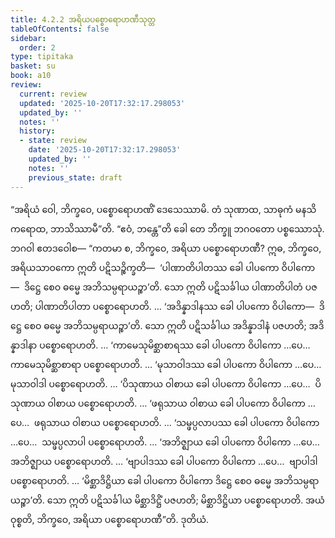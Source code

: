 ```yaml
---
title: 4.2.2 အရိယပစ္စောရောဟဏီသုတ္တ
tableOfContents: false
sidebar:
  order: 2
type: tipitaka
basket: su
book: a10
review:
  current: review
  updated: '2025-10-20T17:32:17.298053'
  updated_by: ''
  notes: ''
  history:
  - state: review
    date: '2025-10-20T17:32:17.298053'
    updated_by: ''
    notes: ''
    previous_state: draft
---
```



<DynamicBreadcrumb />


<ReviewStatus review={frontmatter.review} showDetails={true} />

<HypothesisAnnotation frontmatter={frontmatter} />

<Division number="168" book="a10" e="ch" v="17" p="461">

<Paragraph number="1173" book="a10">
“အရိယံ ဝေါ, ဘိက္ခဝေ, ပစ္စောရောဟဏိံ ဒေသေဿာမိ. တံ သုဏာထ, သာဓုကံ မနသိ ကရောထ, ဘာသိဿာမီ”တိ. “ဧဝံ, ဘန္တေ”တိ ခေါ တေ ဘိက္ခူ ဘဂဝတော ပစ္စဿောသုံ. ဘဂဝါ ဧတဒဝေါစ—
</Paragraph>

<Paragraph number="1174" book="a10">
“ကတမာ စ, ဘိက္ခဝေ, အရိယာ ပစ္စောရောဟဏီ? ဣဓ, ဘိက္ခဝေ, အရိယသာဝကော ဣတိ ပဋိသဉ္စိက္ခတိ—  ‘ပါဏာတိပါတဿ ခေါ ပါပကော ဝိပါကော—  ဒိဋ္ဌေ စေဝ ဓမ္မေ အဘိသမ္ပရာယဉ္စာ’တိ. သော ဣတိ ပဋိသင်္ခါယ ပါဏာတိပါတံ ပဇဟတိ; ပါဏာတိပါတာ ပစ္စောရောဟတိ.
</Paragraph>

<Paragraph number="1175" book="a10">
… ‘အဒိန္နာဒါနဿ ခေါ ပါပကော ဝိပါကော—  ဒိဋ္ဌေ စေဝ ဓမ္မေ အဘိသမ္ပရာယဉ္စာ’တိ. သော ဣတိ ပဋိသင်္ခါယ အဒိန္နာဒါနံ ပဇဟတိ; အဒိန္နာဒါနာ ပစ္စောရောဟတိ.
</Paragraph>

<Paragraph number="1176" book="a10">
… ‘ကာမေသုမိစ္ဆာစာရဿ ခေါ ပါပကော ဝိပါကော …ပေ…  ကာမေသုမိစ္ဆာစာရာ ပစ္စောရောဟတိ.
</Paragraph>

<Paragraph number="1177" book="a10">
… ‘မုသာဝါဒဿ ခေါ ပါပကော ဝိပါကော …ပေ…  မုသာဝါဒါ ပစ္စောရောဟတိ.
</Paragraph>

<Paragraph number="1178" book="a10">
… ‘ပိသုဏာယ ဝါစာယ ခေါ ပါပကော ဝိပါကော …ပေ…  ပိသုဏာယ ဝါစာယ ပစ္စောရောဟတိ.
</Paragraph>

<Paragraph number="1179" book="a10">
… ‘ဖရုသာယ ဝါစာယ ခေါ ပါပကော ဝိပါကော …ပေ…  ဖရုသာယ ဝါစာယ ပစ္စောရောဟတိ.
</Paragraph>

<Paragraph number="1180" book="a10">
… ‘သမ္ဖပ္ပလာပဿ ခေါ ပါပကော ဝိပါကော …ပေ…  သမ္ဖပ္ပလာပါ ပစ္စောရောဟတိ.
</Paragraph>

<Paragraph number="1181" book="a10">
… ‘အဘိဇ္ဈာယ ခေါ ပါပကော ဝိပါကော …ပေ…  အဘိဇ္ဈာယ ပစ္စောရောဟတိ.
</Paragraph>

<Paragraph number="1182" book="a10">
… ‘ဗျာပါဒဿ ခေါ ပါပကော ဝိပါကော …ပေ…  ဗျာပါဒါ ပစ္စောရောဟတိ.
</Paragraph>

<Paragraph number="1183" book="a10">
… ‘မိစ္ဆာဒိဋ္ဌိယာ ခေါ ပါပကော ဝိပါကော ဒိဋ္ဌေ စေဝ ဓမ္မေ အဘိသမ္ပရာယဉ္စာ’တိ. သော ဣတိ ပဋိသင်္ခါယ မိစ္ဆာဒိဋ္ဌိံ ပဇဟတိ; မိစ္ဆာဒိဋ္ဌိယာ ပစ္စောရောဟတိ. အယံ ဝုစ္စတိ, ဘိက္ခဝေ, အရိယာ ပစ္စောရောဟဏီ”တိ.

</Paragraph>
</Division>

<Paragraph number="1184" type="center" book="a10">
ဒုတိယံ.
</Paragraph>